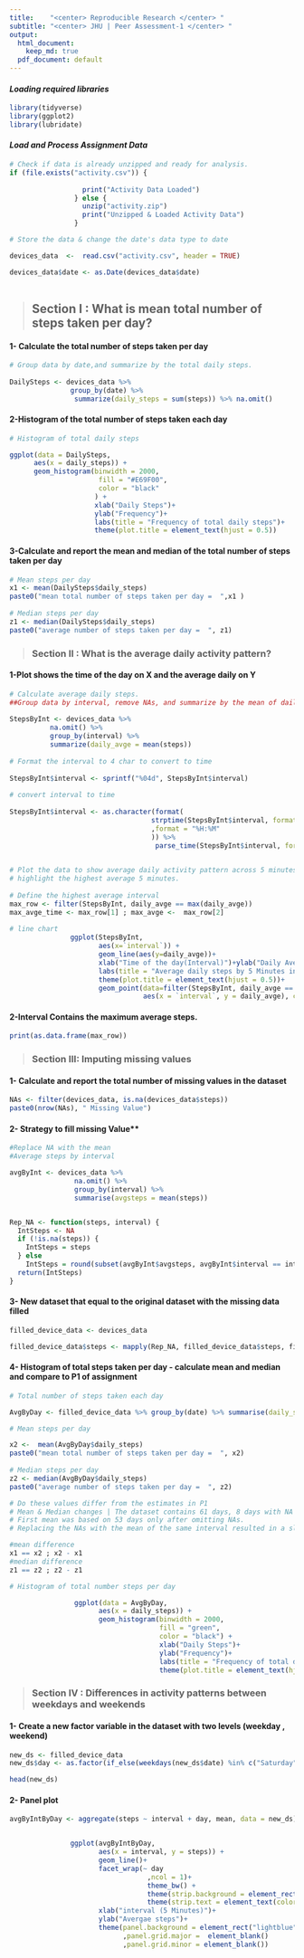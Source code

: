 ```yaml
---
title:    "<center> Reproducible Research </center> "
subtitle: "<center> JHU | Peer Assessment-1 </center> "
output:
  html_document:
    keep_md: true
  pdf_document: default
---
```

#### *Loading required libraries* 

```r
library(tidyverse)
library(ggplot2)
library(lubridate)
```

#### *Load and Process Assignment Data* 

```r
# Check if data is already unzipped and ready for analysis.
if (file.exists("activity.csv")) {
  
                  print("Activity Data Loaded")
                } else {
                  unzip("activity.zip")
                  print("Unzipped & Loaded Activity Data")
                }

# Store the data & change the date's data type to date

devices_data  <-  read.csv("activity.csv", header = TRUE) 

devices_data$date <- as.Date(devices_data$date)
           
```          

> ## Section I : What is mean total number of steps taken per day?

#### 1- Calculate the total number of steps taken per day

```r

# Group data by date,and summarize by the total daily steps.
                
DailySteps <- devices_data %>% 
               group_by(date) %>%
                summarize(daily_steps = sum(steps)) %>% na.omit()

```

#### 2-Histogram of the total number of steps taken each day

```r
# Histogram of total daily steps 

ggplot(data = DailySteps,
      aes(x = daily_steps)) +
      geom_histogram(binwidth = 2000, 
                      fill = "#E69F00",
                      color = "black"
                     ) +
                     xlab("Daily Steps")+
                     ylab("Frequency")+
                     labs(title = "Frequency of total daily steps")+
                     theme(plot.title = element_text(hjust = 0.5))  

```

#### 3-Calculate and report the mean and median of the total number of steps taken per day
```r
# Mean steps per day
x1 <- mean(DailySteps$daily_steps)
paste0("mean total number of steps taken per day =  ",x1 )
                
# Median steps per day 
z1 <- median(DailySteps$daily_steps)
paste0("average number of steps taken per day =  ", z1)

```
> ### Section II : What is the average daily activity pattern?

#### 1-Plot shows the time of the day on X and the average daily on Y

```r

# Calculate average daily steps.
##Group data by interval, remove NAs, and summarize by the mean of daily steps.
                
StepsByInt <- devices_data %>% 
          na.omit() %>%
          group_by(interval) %>%
          summarize(daily_avge = mean(steps))
                                       
# Format the interval to 4 char to convert to time   
                                 
StepsByInt$interval <- sprintf("%04d", StepsByInt$interval)
                
# convert interval to time 
                
StepsByInt$interval <- as.character(format(
                                   strptime(StepsByInt$interval, format="%H%M")
                                   ,format = "%H:%M"
                                   )) %>%
                                    parse_time(StepsByInt$interval, format = "%H:%M")
                              

# Plot the data to show average daily activity pattern across 5 minutes intervals
# highlight the highest average 5 minutes.
                
# Define the highest average interval
max_row <- filter(StepsByInt, daily_avge == max(daily_avge))
max_avge_time <- max_row[1] ; max_avge <-  max_row[2]
                
# line chart 
               ggplot(StepsByInt,
                      aes(x=`interval`)) +
                      geom_line(aes(y=daily_avge))+
                      xlab("Time of the day(Interval)")+ylab("Daily Average")+
                      labs(title = "Average daily steps by 5 Minutes interval")+
                      theme(plot.title = element_text(hjust = 0.5))+
                      geom_point(data=filter(StepsByInt, daily_avge == max(daily_avge)),
                                 aes(x = `interval`, y = daily_avge), color = "#E69F00", size = 5) 

```

#### 2-Interval Contains the maximum average steps.
```r

print(as.data.frame(max_row))

```

> ### Section III: Imputing missing values

#### 1- Calculate and report the total number of missing values in the dataset
```r

NAs <- filter(devices_data, is.na(devices_data$steps))
paste0(nrow(NAs), " Missing Value")

```

#### 2- Strategy to fill missing Value**

```r
#Replace NA with the mean
#Average steps by interval

avgByInt <- devices_data %>%
                na.omit() %>%
                group_by(interval) %>%
                summarise(avgsteps = mean(steps))


Rep_NA <- function(steps, interval) {
  IntSteps <- NA
  if (!is.na(steps)) {
    IntSteps = steps
  } else 
    IntSteps = round(subset(avgByInt$avgsteps, avgByInt$interval == interval),2)
  return(IntSteps)
}
```

#### 3- New dataset that equal to the original dataset  with the missing data filled
```r

filled_device_data <- devices_data

filled_device_data$steps <- mapply(Rep_NA, filled_device_data$steps, filled_device_data$interval)

```
#### 4- Histogram of total steps taken per day - calculate mean and median and compare to P1 of assignment

```r

# Total number of steps taken each day 

AvgByDay <- filled_device_data %>% group_by(date) %>% summarise(daily_steps = sum(steps))

# Mean steps per day

x2 <-  mean(AvgByDay$daily_steps)
paste0("mean total number of steps taken per day =  ", x2)
                
# Median steps per day 
z2 <- median(AvgByDay$daily_steps)
paste0("average number of steps taken per day =  ", z2)

# Do these values differ from the estimates in P1
# Mean & Median changes | The dataset contains 61 days, 8 days with NA values across all intervals.
# First mean was based on 53 days only after omitting NAs.
# Replacing the NAs with the mean of the same interval resulted in a slight decrease in the mean and an increase in the median.

#mean difference 
x1 == x2 ; x2 - x1
#median difference 
z1 == z2 ; z2 - z1

# Histogram of total number steps per day

                ggplot(data = AvgByDay,
                      aes(x = daily_steps)) +
                      geom_histogram(binwidth = 2000,
                                     fill = "green",
                                     color = "black") +
                                     xlab("Daily Steps")+
                                     ylab("Frequency")+
                                     labs(title = "Frequency of total daily steps")+
                                     theme(plot.title = element_text(hjust = 0.5))
```

> ### Section IV : Differences in activity patterns between weekdays and weekends

#### 1- Create a new factor variable in the dataset with two levels (weekday , weekend)
```r
new_ds <- filled_device_data
new_ds$day <- as.factor(if_else(weekdays(new_ds$date) %in% c("Saturday", "Sunday"), "Weekend", "Weekday" ))

head(new_ds)

```
#### 2- Panel plot 

```r

avgByIntByDay <- aggregate(steps ~ interval + day, mean, data = new_ds)


               ggplot(avgByIntByDay,
                      aes(x = interval, y = steps)) +
                      geom_line()+
                      facet_wrap(~ day
                                  ,ncol = 1)+
                                  theme_bw() +
                                  theme(strip.background = element_rect(fill = "#E69F00"))+
                                  theme(strip.text = element_text(color = "blue"))+
                      xlab("interval (5 Minutes)")+
                      ylab("Avergae steps")+
                      theme(panel.background = element_rect("lightblue")
                            ,panel.grid.major =  element_blank()
                            ,panel.grid.minor = element_blank())
```